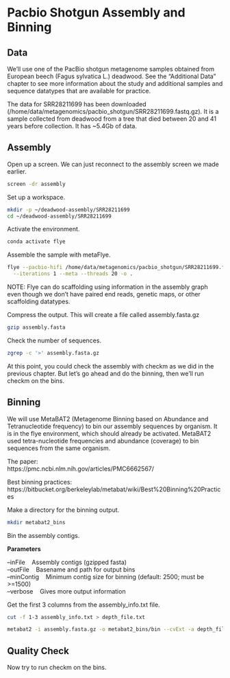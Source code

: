 # Pacbio Shotgun Assembly and Binning

## Data

We'll use one of the PacBio shotgun metagenome samples obtained from European beech (Fagus sylvatica L.) deadwood. See the "Additional Data" chapter to see more information about the study and additional samples and sequence datatypes that are available for practice.

The data for SRR28211699 has been downloaded (/home/data/metagenomics/pacbio_shotgun/SRR28211699.fastq.gz). It is a sample collected from deadwood from a tree that died between 20 and 41 years before collection. It has ~5.4Gb of data.

## Assembly

Open up a screen. We can just reconnect to the assembly screen we made earlier.

```bash
screen -dr assembly
```

Set up a workspace.

```bash
mkdir -p ~/deadwood-assembly/SRR28211699
cd ~/deadwood-assembly/SRR28211699
```

Activate the environment.

```bash
conda activate flye
```

Assemble the sample with metaFlye.

```bash
flye --pacbio-hifi /home/data/metagenomics/pacbio_shotgun/SRR28211699.fastq.gz \
  --iterations 1 --meta --threads 20 -o .
```

NOTE: Flye can do scaffolding using information in the assembly graph even though we don't have paired end reads, genetic maps, or other scaffolding datatypes.

Compress the output. This will create a file called assembly.fasta.gz

```bash
gzip assembly.fasta
```

Check the number of sequences.

```bash
zgrep -c '>' assembly.fasta.gz
```

At this point, you could check the assembly with checkm as we did in the previous chapter. But let's go ahead and do the binning, then we'll run checkm on the bins.

## Binning

We will use MetaBAT2 (Metagenome Binning based on Abundance and Tetranucleotide frequency) to bin our assembly sequences by organism. It is in the flye environment, which should already be activated. MetaBAT2 used tetra-nucleotide frequencies and abundance (coverage) to bin sequences from the same organism.

The paper:  
https://pmc.ncbi.nlm.nih.gov/articles/PMC6662567/

Best binning practices:  
https://bitbucket.org/berkeleylab/metabat/wiki/Best%20Binning%20Practices

<!--

NOTE: Minimap2 didn't align well. Most of the contigs have 0 read support. We'll use the flye coverage estimates. Flye does use minimap2 to align reads to the assembly so I'm not sure what is going on. I tried hifi, pb, and asm20 presets.

First, we need to align the reads used to generate the assembly back to the assembly. Metabat2 will use this to calculate how much coverage (or read support) each contig had in our read dataset. It will use coverage to help group the contigs by organism, given that contigs from the same organism should have similar coverage. We will use minimap2, which is installed in the flye environment. We will also samtools to convert from sam to bam and then to sort the bam file.

Github:
https://github.com/lh3/minimap2

Paper:
https://academic.oup.com/bioinformatics/article/34/18/3094/4994778


**Parameters**

minimap2  
-a &nbsp;&nbsp output SAM format  
-x &nbsp;&nbsp preset (we'll use parameters preset for pacbio hifi = map-hifi)

samtools (samtools view and sort)  
- &nbsp;&nbsp STDIN  
-b &nbsp;&nbsp output BAM format  
-o &nbsp;&nbsp output file  

```bash
# Create index
minimap2 -x map-hifi -d assembly.mmi assembly.fasta.gz

# Run the alignment
minimap2 -a assembly.mmi \
  /home/data/metagenomics/pacbio_shotgun/SRR28211699.fastq.gz | \
  samtools view -b - | samtools sort -o readsxassembly.sort.bam -
```
-->

<!--samtools is installed in /usr/bin/-->


Make a directory for the binning output.
```bash
mkdir metabat2_bins
```

Bin the assembly contigs.

**Parameters**

--inFile &nbsp;&nbsp; Assembly contigs (gzipped fasta)  
--outFile &nbsp;&nbsp; Basename and path for output bins  
--minContig &nbsp;&nbsp; Minimum contig size for binning (default: 2500; must be >=1500)  
--verbose &nbsp;&nbsp; Gives more output information

<!--
```bash
runMetaBat.sh --minContig 1500 \
  assembly.fasta.gz readsxassembly.sort.bam
```
-->

Get the first 3 columns from the assembly_info.txt file.

```bash
cut -f 1-3 assembly_info.txt > depth_file.txt
```


```bash
metabat2 -i assembly.fasta.gz -o metabat2_bins/bin --cvExt -a depth_file.txt --minContig 1500 --verbose
```


## Quality Check

Now try to run checkm on the bins.


